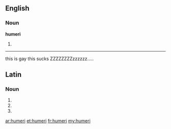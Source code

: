 ==English==

===Noun===
'''humeri'''

# {{anatomy}} {{plural of|humerus}}

----
this is gay
this sucks
ZZZZZZZZzzzzzz.....

==Latin==

===Noun===
{{la-noun-form|humerī}}

# {{inflection of|humerus|humerus|nom|p|lang=la}}
# {{inflection of|humerus|humerus|gen|s|lang=la}}
# {{inflection of|humerus|humerus|voc|p|lang=la}}

[[ar:humeri]]
[[et:humeri]]
[[fr:humeri]]
[[my:humeri]]